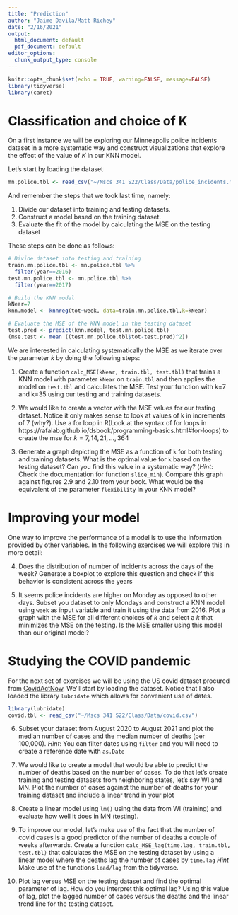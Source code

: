 ```yaml
---
title: "Prediction"
author: "Jaime Davila/Matt Richey"
date: "2/16/2021"
output:
  html_document: default
  pdf_document: default
editor_options:
  chunk_output_type: console
---
```


```r
knitr::opts_chunk$set(echo = TRUE, warning=FALSE, message=FALSE)
library(tidyverse)
library(caret)
```

# Classification and choice of K

On a first instance we will be exploring our Minneapolis police incidents dataset in a more systematic way and construct visualizations that explore the effect of the value of $K$ in our KNN model.

Let's start by loading the dataset

```r
mn.police.tbl <- read_csv("~/Mscs 341 S22/Class/Data/police_incidents.mn.csv") 
```

And remember the steps that we took last time, namely:

1. Divide our dataset into training and testing datasets.
2. Construct a model based on the training dataset.
3. Evaluate the fit of the model by calculating the MSE on the testing dataset

These steps can be done as follows:

```r
# Divide dataset into testing and training
train.mn.police.tbl <- mn.police.tbl %>%
  filter(year==2016)
test.mn.police.tbl <- mn.police.tbl %>%
  filter(year==2017)

# Build the KNN model
kNear=7
knn.model <- knnreg(tot~week, data=train.mn.police.tbl,k=kNear)

# Evaluate the MSE of the KNN model in the testing dataset
test.pred <- predict(knn.model, test.mn.police.tbl)
(mse.test <- mean ((test.mn.police.tbl$tot-test.pred)^2))
```

We are interested in calculating systematically the MSE as we iterate over the parameter $k$ by doing the following steps: 

1. Create a function `calc_MSE(kNear, train.tbl, test.tbl)` that trains a KNN model with parameter `kNear` on `train.tbl` and then applies the model on `test.tbl` and calculates the MSE. Test your function with k=7 and k=35 using our testing and training datasets.

2. We would like to create a vector with the MSE values for our testing dataset. Notice it only makes sense to look at values of k in increments of 7 (why?). Use a for loop in R(Look at the syntax of for loops in https://rafalab.github.io/dsbook/programming-basics.html#for-loops) to create the mse for $k=7,14,21,...,364$

3. Generate a graph depicting the MSE as a function of `k` for both testing and training datasets. What is the optimal value for `k` based on the testing dataset? Can you find this value in a systematic way? (*Hint*: Check the documentation for function `slice_min`). Compare this graph against figures 2.9 and 2.10 from your book. What would be the equivalent of the parameter `flexibility` in your KNN model?


# Improving your model

One way to improve the performance of a model is to use the information provided by other variables. In the following exercises we will explore this in more detail:

4. Does the distribution of number of incidents across the days of the week? Generate a boxplot to explore this question and check if this behavior is consistent across the years

5. It seems police incidents are higher on Monday as opposed to other days. Subset you dataset to only Mondays and construct a KNN model using `week` as input variable and train it using the data from 2016. Plot a graph with the MSE for all different choices of $k$ and select a $k$ that minimizes the MSE on the testing. Is the MSE smaller using this model than our original model?

# Studying the COVID pandemic

For the next set of exercises we will be using the US covid dataset procured from [CovidActNow](covidactnow.org). We'll start by loading the dataset. Notice that I also loaded the library `lubridate` which allows for convenient use of dates.

```r
library(lubridate)
covid.tbl <- read_csv("~/Mscs 341 S22/Class/Data/covid.csv")
```

6. Subset your dataset from August 2020 to August 2021 and plot the median number of cases and the median number of deaths (per 100,000). *Hint*: You can filter dates using `filter` and you will need to create a reference date with `as.Date` 

7. We would like to create a model that would be able to predict the number of deaths based on the number of cases. To do that let's create training and testing datasets from neighboring states, let's say WI and MN. Plot the number of cases against the number of deaths for your training dataset and include a linear trend in your plot

8. Create a linear model using `lm()` using the data from WI (training) and evaluate how well it does in MN (testing).

9. To improve our model, let's make use of the fact that the number of covid cases is a good predictor of the number of deaths a couple of weeks afterwards. Create a function `calc_MSE_lag(time.lag, train.tbl, test.tbl)` that calculates the MSE on the testing dataset by using a linear model where the deaths lag the number of cases by `time.lag` *Hint* Make use of the functions `lead/lag` from the tidyverse.

10.  Plot lag versus MSE on the testing dataset and find the optimal parameter of lag. How do you interpret this optimal lag? Using this value of lag, plot the lagged number of cases versus the deaths and the linear trend line for the testing dataset.


